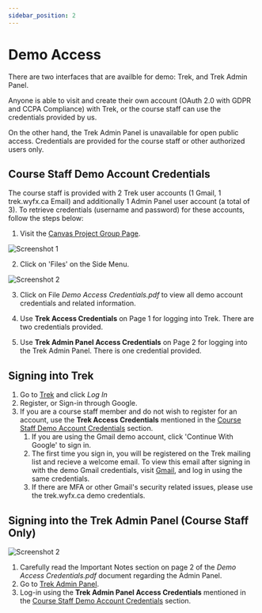 ```yaml
---
sidebar_position: 2
---
```


# Demo Access

There are two interfaces that are availble for demo: Trek, and Trek Admin Panel. 

Anyone is able to visit and create their own account (OAuth 2.0 with GDPR and CCPA Compliance) with Trek, or the course staff can use the credentials provided by us.

On the other hand, the Trek Admin Panel is unavailable for open public access. Credentials are provided for the course staff or other authorized users only.

## Course Staff Demo Account Credentials

The course staff is provided with 2 Trek user accounts (1 Gmail, 1 trek.wyfx.ca Email) and additionally 1 Admin Panel user account (a total of 3). To retrieve credentials (username and password) for these accounts, follow the steps below:

1. Visit the [Canvas Project Group Page](https://canvas.ubc.ca/groups/646800).

![Screenshot 1](/img/demo/1.png)

2. Click on 'Files' on the Side Menu.

![Screenshot 2](/img/demo/2.png)

3. Click on File <i>Demo Access Credentials.pdf</i> to view all demo account credentials and related information.

4. Use <b>Trek Access Credentials</b> on Page 1 for logging into Trek. There are two credentials provided.

5. Use <b>Trek Admin Panel Access Credentials</b> on Page 2 for logging into the Trek Admin Panel. There is one credential provided.


## Signing into Trek

1. Go to [Trek](https://trek.wyfx.ca) and click *Log In*
2. Register, or Sign-in through Google.
3. If you are a course staff member and do not wish to register for an account, use the <b>Trek Access Credentials</b> mentioned in the [Course Staff Demo Account Credentials](#course-staff-demo-account-credentials) section.
   1. If you are using the Gmail demo account, click 'Continue With Google' to sign in. 
   2. The first time you sign in, you will be registered on the Trek mailing list and recieve a welcome email. To view this email after signing in with the demo Gmail credentials, visit [Gmail](https://mail.google.com), and log in using the same credentials.
   3. If there are MFA or other Gmail's security related issues, please use the trek.wyfx.ca demo credentials.

## Signing into the Trek Admin Panel (Course Staff Only)

![Screenshot 2](/img/demo/3.png)

1. Carefully read the Important Notes section on page 2 of the <i>Demo Access Credentials.pdf</i> document regarding the Admin Panel.
2. Go to [Trek Admin Panel](https://trek.wyfx.ca/admin).
3. Log-in using the <b>Trek Admin Panel Access Credentials</b> mentioned in the [Course Staff Demo Account Credentials](#course-staff-demo-account-credentials) section.
